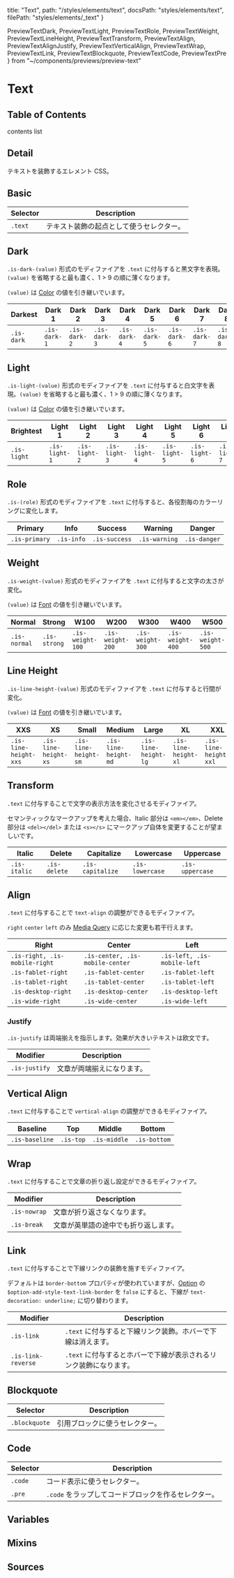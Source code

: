   title: "Text",
  path: "/styles/elements/text",
  docsPath: "styles/elements/text",
  filePath: "styles/elements/_text"
}

  PreviewTextDark,
  PreviewTextLight,
  PreviewTextRole,
  PreviewTextWeight,
  PreviewTextLineHeight,
  PreviewTextTransform,
  PreviewTextAlign,
  PreviewTextAlignJustify,
  PreviewTextVerticalAlign,
  PreviewTextWrap,
  PreviewTextLink,
  PreviewTextBlockquote,
  PreviewTextCode,
  PreviewTextPre
} from "~/components/previews/preview-text"

# Text

## Table of Contents

contents list

## Detail

テキストを装飾するエレメント CSS。

## Basic

| Selector | Description                              |
| -------- | ---------------------------------------- |
| `.text`  | テキスト装飾の起点として使うセレクター。 |

## Dark

`.is-dark-(value)` 形式のモディファイアを `.text` に付与すると黒文字を表現。`(value)` を省略すると最も濃く、1 > 9 の順に薄くなります。

`(value)` は [Color](/configs/variables/color) の値を引き継いでいます。

<PreviewTextDark />

| Darkest    | Dark 1       | Dark 2       | Dark 3       | Dark 4       | Dark 5       | Dark 6       | Dark 7       | Dark 8       | Dark 9       |
| ---------- | ------------ | ------------ | ------------ | ------------ | ------------ | ------------ | ------------ | ------------ | ------------ |
| `.is-dark` | `.is-dark-1` | `.is-dark-2` | `.is-dark-3` | `.is-dark-4` | `.is-dark-5` | `.is-dark-6` | `.is-dark-7` | `.is-dark-8` | `.is-dark-9` |

## Light

`.is-light-(value)` 形式のモディファイアを `.text` に付与すると白文字を表現。`(value)` を省略すると最も濃く、1 > 9 の順に薄くなります。

`(value)` は [Color](/configs/variables/color) の値を引き継いでいます。

<PreviewTextLight />

| Brightest   | Light 1       | Light 2       | Light 3       | Light 4       | Light 5       | Light 6       | Light 7       | Light 8       | Light 9       |
| ----------- | ------------- | ------------- | ------------- | ------------- | ------------- | ------------- | ------------- | ------------- | ------------- |
| `.is-light` | `.is-light-1` | `.is-light-2` | `.is-light-3` | `.is-light-4` | `.is-light-5` | `.is-light-6` | `.is-light-7` | `.is-light-8` | `.is-light-9` |

## Role

`.is-(role)` 形式のモディファイアを `.text` に付与すると、各役割毎のカラーリングに変化します。

<PreviewTextRole />

| Primary       | Info       | Success       | Warning       | Danger       |
| ------------- | ---------- | ------------- | ------------- | ------------ |
| `.is-primary` | `.is-info` | `.is-success` | `.is-warning` | `.is-danger` |

## Weight

`.is-weight-(value)` 形式のモディファイアを `.text` に付与すると文字の太さが変化。

`(value)` は [Font](/configs/variables/font) の値を引き継いでいます。

<PreviewTextWeight />

| Normal       | Strong       | W100             | W200             | W300             | W400             | W500             | W600             | W700             | W800             | W900             |
| ------------ | ------------ | ---------------- | ---------------- | ---------------- | ---------------- | ---------------- | ---------------- | ---------------- | ---------------- | ---------------- |
| `.is-normal` | `.is-strong` | `.is-weight-100` | `.is-weight-200` | `.is-weight-300` | `.is-weight-400` | `.is-weight-500` | `.is-weight-600` | `.is-weight-700` | `.is-weight-800` | `.is-weight-900` |

## Line Height

`.is-line-height-(value)` 形式のモディファイアを `.text` に付与すると行間が変化。

`(value)` は [Font](/configs/variables/font) の値を引き継いでいます。

<PreviewTextLineHeight />

| XXS                   | XS                   | Small                | Medium               | Large                | XL                   | XXL                   |
| --------------------- | -------------------- | -------------------- | -------------------- | -------------------- | -------------------- | --------------------- |
| `.is-line-height-xxs` | `.is-line-height-xs` | `.is-line-height-sm` | `.is-line-height-md` | `.is-line-height-lg` | `.is-line-height-xl` | `.is-line-height-xxl` |

## Transform

`.text` に付与することで文字の表示方法を変化させるモディファイア。

セマンティックなマークアップを考えた場合、Italic 部分は `<em></em>`、Delete 部分は `<del></del>` または `<s></s>` にマークアップ自体を変更することが望ましいです。

<PreviewTextTransform />

| Italic       | Delete       | Capitalize       | Lowercase       | Uppercase       |
| ------------ | ------------ | ---------------- | --------------- | --------------- |
| `.is-italic` | `.is-delete` | `.is-capitalize` | `.is-lowercase` | `.is-uppercase` |

## Align

`.text` に付与することで `text-align` の調整ができるモディファイア。

`right` `center` `left` のみ [Media Query](/configs/mixins/mediaquery) に応じた変更も若干行えます。

<PreviewTextAlign />

| Right                         | Center                          | Left                        |
| ----------------------------- | ------------------------------- | --------------------------- |
| `.is-right, .is-mobile-right` | `.is-center, .is-mobile-center` | `.is-left, .is-mobile-left` |
| `.is-fablet-right`            | `.is-fablet-center`             | `.is-fablet-left`           |
| `.is-tablet-right`            | `.is-tablet-center`             | `.is-tablet-left`           |
| `.is-desktop-right`           | `.is-desktop-center`            | `.is-desktop-left`          |
| `.is-wide-right`              | `.is-wide-center`               | `.is-wide-left`             |

### Justify

`.is-justify` は両端揃えを指示します。効果が大きいテキストは欧文です。

<PreviewTextAlignJustify />

| Modifier      | Description                |
| ------------- | -------------------------- |
| `.is-justify` | 文章が両端揃えになります。 |

## Vertical Align

`.text` に付与することで `vertical-align` の調整ができるモディファイア。

<PreviewTextVerticalAlign />

| Baseline       | Top       | Middle       | Bottom       |
| -------------- | --------- | ------------ | ------------ |
| `.is-baseline` | `.is-top` | `.is-middle` | `.is-bottom` |

## Wrap

`.text` に付与することで文章の折り返し設定ができるモディファイア。

<PreviewTextWrap />

| Modifier     | Description                          |
| ------------ | ------------------------------------ |
| `.is-nowrap` | 文章が折り返さなくなります。         |
| `.is-break`  | 文章が英単語の途中でも折り返します。 |

## Link

`.text` に付与することで下線リンクの装飾を施すモディファイア。

デフォルトは `border-bottom` プロパティが使われていますが、[Option](/configs/variables/option#option-add-style-xxxx) の `$option-add-style-text-link-border` を `false` にすると、下線が `text-decoration: underline;` に切り替わります。

<PreviewTextLink />

| Modifier           | Description                                                        |
| ------------------ | ------------------------------------------------------------------ |
| `.is-link`         | `.text` に付与すると下線リンク装飾。ホバーで下線は消えます。       |
| `.is-link-reverse` | `.text` に付与するとホバーで下線が表示されるリンク装飾になります。 |

## Blockquote

<PreviewTextBlockquote />

| Selector      | Description                    |
| ------------- | ------------------------------ |
| `.blockquote` | 引用ブロックに使うセレクター。 |

## Code

<PreviewTextCode />
<PreviewTextPre />

| Selector | Description                                          |
| -------- | ---------------------------------------------------- |
| `.code`  | コード表示に使うセレクター。                         |
| `.pre`   | `.code` をラップしてコードブロックを作るセレクター。 |

## Variables

<PreviewVariablesDouble filePath={meta.filePath} viewCompiled={true} />

## Mixins

<PreviewMixins filePath={meta.filePath} />

## Sources

<PreviewSources
  title={meta.title}
  docsPath={meta.docsPath}
  scssPath={meta.filePath}
/>
